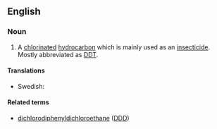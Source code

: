 ==English==

===Noun===
{{en-noun|sg=[[dichloro]][[diphenyl]][[trichloro]][[ethane]]|s|-}}

# {{organic compound}} A [[chlorinated]] [[hydrocarbon]] which is mainly used as an [[insecticide]]. Mostly abbreviated as [[DDT]].

====Translations====
{{trans-top|chlorinated hydrocarbon insecticide DDT}}
* Swedish: {{t|sv|diklorodifenyltrikloroetan}}
{{trans-mid}}
{{trans-bottom}}

====Related terms====
* [[dichlorodiphenyldichloroethane]] ([[DDD]])